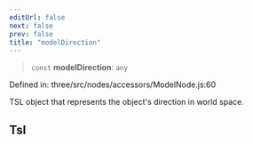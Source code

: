 ```yaml
---
editUrl: false
next: false
prev: false
title: "modelDirection"
---
```


> `const` **modelDirection**: `any`

Defined in: three/src/nodes/accessors/ModelNode.js:60

TSL object that represents the object's direction in world space.

## Tsl
